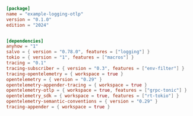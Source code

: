 
```toml  title="logging-otlp/Cargo.toml"
[package]
name = "example-logging-otlp"
version = "0.1.0"
edition = "2024"


[dependencies]
anyhow = "1"
salvo = { version = "0.78.0", features = ["logging"] }
tokio = { version = "1", features = ["macros"] }
tracing = "0.1"
tracing-subscriber = { version = "0.3", features = ["env-filter"] }
tracing-opentelemetry = { workspace = true }
opentelemetry = { version = "0.29" }
opentelemetry-appender-tracing = { workspace = true }
opentelemetry-otlp = { workspace = true, features = ["grpc-tonic"] }
opentelemetry_sdk = { workspace = true, features = ["rt-tokio"] }
opentelemetry-semantic-conventions = { version = "0.29" }
tracing-appender = { workspace = true }

```